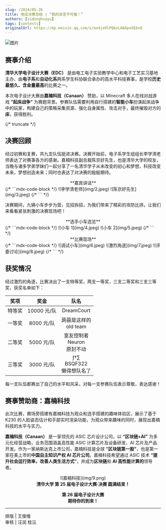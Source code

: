 ```yaml
---
slug: /2024/05-26
title: 电设决赛总结 | “我的床坚不可摧！”
authors: [zidonghuayu]
tags: [contests]
originalUrl: https://mp.weixin.qq.com/s/eo4je0lPQmzLAB4poXE6nQ
---
```


![图片](img/1.webp)

## 赛事介绍

**清华大学电子设计大赛（EDC）** 是由电工电子实验教学中心和电子工艺实习基地主办、由**电子系**和**自动化系**两系学生科协联合承办的高水平科技赛事，是学校**历史最悠久、含金量最高**的比赛之一。

本次电子设计大赛由**嘉楠科技（Canaan）** 赞助，以 Minecraft 多人在线对战游戏 **“起床战争”** 为赛题背景。参赛队伍需要利用自行搭建的**智能小车**扮演起床战争中的玩家，构建自己的策略采集资源、强化自身属性、攻击对手，最终摧毁对方的**床**，获得胜利。

{/* truncate */}

## 决赛回顾

经过初赛和复赛，共九支队伍挺进决赛。决赛开始前，电子系学生组组长李学清老师表达了对赛事各方的感谢。嘉楠科技副总裁陈京好先生，也是清华大学的校友，当晚与诸多学弟学妹们一起分享了一名清华学子从未改变的初心和梦想，科技改变未来，梦想创造未来；同时也表达了对决赛的殷殷期待。

<center>**嘉宾讲话**</center>
{/* ```mdx-code-block  */}

<Tabs>
  <TabItem value="1" label="李学清老师" default>
    ![李学清老师](img/2.jpeg)
  </TabItem>
  <TabItem value="2" label="陈京好先生">
    ![陈京好先生](img/3.jpeg)
  </TabItem>
</Tabs>
{/* ``` */}

决赛期间，九辆小车步步为营，见招拆招，为我们带来了精彩的攻防比拼。让我们来看看紧张刺激的决赛现场吧！

<center>**选手小车选览**</center>
{/* ```mdx-code-block  */}
<Tabs>
  <TabItem value="1" label="小车 1" default>
    ![小车 1](img/4.jpeg)
  </TabItem>
  <TabItem value="2" label="小车 2">
    ![小车 2](img/5.jpeg)
  </TabItem>
</Tabs>
{/* ``` */}

<center>**比赛现场**</center>
{/* ```mdx-code-block  */}
<Tabs>
  <TabItem value="1" label="调试小车" default>
    ![调试小车](img/6.jpeg)
  </TabItem>
  <TabItem value="2" label="激烈角逐">
    ![激烈角逐](img/7.jpeg)
  </TabItem>
  <TabItem value="3" label="评委讨论">
    ![评委讨论](img/8.jpeg)
  </TabItem>
</Tabs>
{/* ``` */}

## 获奖情况

经过激烈的角逐，比赛决出了一支特等奖，两支一等奖，三支二等奖和三支三等奖，获奖名单如下：

|  奖项  |    奖金     |                 队名                 |
| :----: | :---------: | :----------------------------------: |
| 特等奖 | 10000 元/队 |              DreamCourt              |
| 一等奖 | 8000 元/队  |      蒟蒻是这样的<br />old team      |
| 二等奖 | 5000 元/队  | 室友控制者<br />Neuron<br />原封不动 |
| 三等奖 | 3000 元/队  | ƒ†∑<br />BSQF322<br />懒得想队名了 |

每一支队伍都赛出了自己的水平和风采，对每一支参赛队伍表示尊敬，表达感谢！

## 赛事赞助商：嘉楠科技

此次比赛，赛场旁搭建有嘉楠科技为观众和选手搭建的趣味体验区，展示了基于 K230 的人脸姿态估计和手部实时渲染功能，为观众带来趣味的同时，展现出嘉楠科技的水平与实力。

**嘉楠科技（Canaan）** 是一家领先的 ASIC 芯片设计公司，以 **“区块链+AI”** 为多元化经营战略，业务范围涵盖高性能 ASIC 计算芯片及设备研发、AI 芯片及产品开发。作为一家纳斯达克上市公司，嘉楠科技是全球 **“区块链第一股”**，也是第一家在美上市的**中国自主知识产权 AI 芯片公司**。嘉楠科技希望通过 ASIC 技术 **“提升社会运行效率，改善人类生活方式”**，并成为**区块链**和 **AI 高性能计算的**领导者。

<center>![嘉楠科技](img/9.png)</center>

<center><strong>
清华大学  
第 25 届电子设计大赛·决赛  
圆满结束！

第 26 届电子设计大赛  
期待你的到来！
</strong></center>

---

排版 | 王俊维  
审核 | 汪润 桂沄
